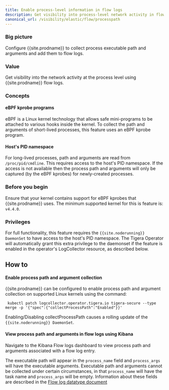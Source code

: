 ```yaml
---
title: Enable process-level information in flow logs
description: Get visibility into process-level network activity in flow logs.
canonical_url: /visibility/elastic/flow/processpath
---
```


### Big picture

Configure {{site.prodname}} to collect process executable path and arguments and add them to flow logs.

### Value

Get visibility into the network activity at the process level using {{site.prodname}} flow logs.

### Concepts

#### eBPF kprobe programs

eBPF is a Linux kernel technology that allows safe mini-programs to be attached to various hooks inside the kernel. To collect the path and arguments of short-lived processes, this feature uses an eBPF kprobe program.

#### Host's PID namespace

For long-lived processes, path and arguments are read from `/proc/pid/cmdline`.  This requires access to the host's PID namespace.  If the access is not available then the process path and arguments will only be captured (by the eBPF kprobes) for newly-created processes.

### Before you begin

Ensure that your kernel contains support for eBPF kprobes that {{site.prodname}} uses. The minimum supported
kernel for this is feature is: `v4.4.0`.

### Privileges

For full functionality, this feature requires the `{{site.noderunning}}` `DaemonSet` to have access to the host's PID namespace. The Tigera Operator will automatically grant this extra privilege to the daemonset if the feature is enabled in the operator's LogCollector resource, as described below.

## How to

#### Enable process path and argument collection

{{site.prodname}} can be configured to enable process path and argument collection on supported Linux kernels
using the command:

```
 kubectl patch logcollector.operator.tigera.io tigera-secure --type merge -p '{"spec":{"collectProcessPath":"Enabled"}}'
```

Enabling/Disabling collectProcessPath causes a rolling update of the `{{site.noderunning}} DaemonSet`.

#### View process path and arguments in flow logs using Kibana

Navigate to the Kibana Flow logs dashboard to view process path and arguments associated with a flow log entry.

The executable path will appear in the `process_name` field and `process_args` will have the executable arguments. Executable path
and arguments cannot be collected under certain circumstances, in that `process_name` will have the task name and `process_args`
will be empty. Information about these fields are described in the [Flow log datatype document](/visibility/elastic/flow/datatypes)

